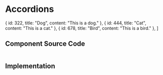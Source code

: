 
# Accordions

  { id: 322, title: "Dog", content: "This is a dog." },
  { id: 444, title: "Cat", content: "This is a cat." },
  { id: 678, title: "Bird", content: "This is a bird." },
]

<Accordion headingLevel="h2" items={accordionData} data-allow-multiple />

## Component Source Code

```js

```

## Implementation

```js

```
